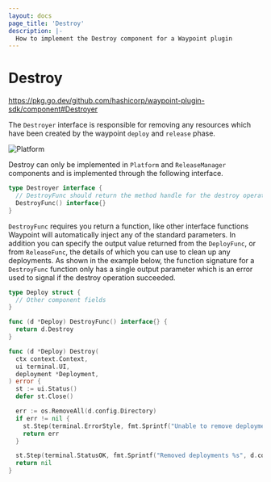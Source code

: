 ```yaml
---
layout: docs
page_title: 'Destroy'
description: |-
  How to implement the Destroy component for a Waypoint plugin
---
```


# Destroy

https://pkg.go.dev/github.com/hashicorp/waypoint-plugin-sdk/component#Destroyer

The `Destroyer` interface is responsible for removing any resources which have been created by the waypoint `deploy`
and `release` phase.

![Platform](/img/extending-waypoint/destroy.png)

Destroy can only be implemented in `Platform` and `ReleaseManager` components and is implemented through the following interface.

```go
type Destroyer interface {
  // DestroyFunc should return the method handle for the destroy operation.
  DestroyFunc() interface{}
}
```

`DestroyFunc` requires you return a function, like other interface functions Waypoint will automatically inject any of the
standard parameters. In addition you can specify the output value returned from the `DeployFunc`, or from `ReleaseFunc`,
the details of which you can use to clean up any deployments. As shown in the example below, the function signature for
a `DestroyFunc` function only has a single output parameter which is an error used to signal if the destroy operation succeeded.

```go
type Deploy struct {
  // Other component fields
}

func (d *Deploy) DestroyFunc() interface{} {
  return d.Destroy
}

func (d *Deploy) Destroy(
  ctx context.Context,
  ui terminal.UI,
  deployment *Deployment,
) error {
  st := ui.Status()
  defer st.Close()

  err := os.RemoveAll(d.config.Directory)
  if err != nil {
    st.Step(terminal.ErrorStyle, fmt.Sprintf("Unable to remove deployments %s", d.config.Directory))
    return err
  }

  st.Step(terminal.StatusOK, fmt.Sprintf("Removed deployments %s", d.config.Directory))
  return nil
}
```
